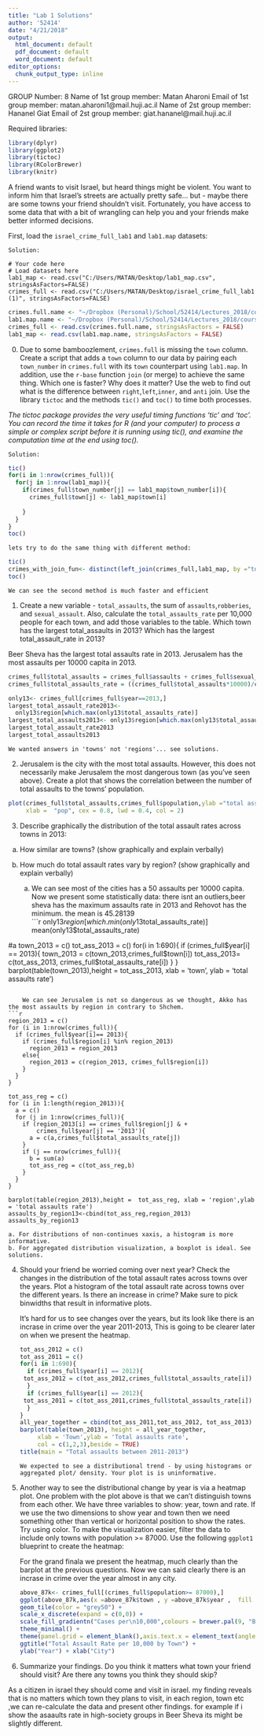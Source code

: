 ```yaml
---
title: "Lab 1 Solutions"
author: '52414'
date: "4/21/2018"
output:
  html_document: default
  pdf_document: default
  word_document: default
editor_options:
  chunk_output_type: inline
---
```


GROUP Number: 8
Name of 1st group member: Matan Aharoni
Email of 1st group member: matan.aharoni1@mail.huji.ac.il
Name of 2st group member: Hananel Giat
Email of 2st group member: giat.hananel@mail.huji.ac.il


Required libraries:
```r
library(dplyr)
library(ggplot2)
library(tictoc)
library(RColorBrewer)
library(knitr)
```
 
A friend wants to visit Israel, but heard things might be violent. 
You want to inform him that Israel's streets are actually pretty safe… but - maybe there are some towns your friend shouldn’t visit. 
Fortunately, you have access to some data that with a bit of wrangling can help you and your friends make better informed decisions. 

First, load the `israel_crime_full_lab1` and `lab1.map` datasets:  
    
    Solution: 
```{}
# Your code here
# Load datasets here
lab1_map <- read.csv("C:/Users/MATAN/Desktop/lab1_map.csv", stringsAsFactors=FALSE)
crimes_full <- read.csv("C:/Users/MATAN/Desktop/israel_crime_full_lab1 (1)", stringsAsFactors=FALSE)
```
```r
crimes.full.name <- "~/Dropbox (Personal)/School/52414/Lectures_2018/course_data/israeli_crime/israel_crime_full_lab1"
lab1.map.name <- "~/Dropbox (Personal)/School/52414/Lectures_2018/course_data/israeli_crime/lab1_map.csv"
crimes_full <- read.csv(crimes.full.name, stringsAsFactors = FALSE)
lab1_map <- read.csv(lab1.map.name, stringsAsFactors = FALSE)
```


0. Due to some bamboozlement, `crimes.full` is missing the `town` column. Create a script that adds a `town` column to our data by pairing each `town_number` in `crimes.full` with its `town` counterpart using `lab1.map`. In addition, use the `r-base` function `join` (or merge) to achieve the same thing. Which one is faster? Why does it matter? Use the web to find out what is the difference between `right`,`left`,`inner`, and `anti` join. 
Use the library `tictoc` and the methods `tic()` and `toc()` to time both processes.   

*The tictoc package provides the very useful timing functions 'tic' and 'toc'. You can record the time it takes for R (and your computer) to process a simple or complex script before it is running using tic(), and examine the computation time at the end using toc().*

    Solution:
```r
tic()
for(i in 1:nrow(crimes_full)){
  for(j in 1:nrow(lab1_map)){
    if(crimes_full$town_number[j] == lab1_map$town_number[i]){
      crimes_full$town[j] <- lab1_map$town[i]
      
    }
  }
}
toc()
```
    lets try to do the same thing with different method:
```r
tic()
crimes_with_join_fun<- distinct(left_join(crimes_full,lab1_map, by ="town_number"))
toc()


```
    We can see the second method is much faster and efficient

1. Create a new variable - `total_assaults`, the sum of `assaults`,`robberies`, and `sexual_assault`. Also, calculate the `total_assaults_rate` per 10,000 people for each town, and add those variables to the table. Which town has the largest total_assaults in 2013? Which has the largest total_assault_rate in 2013?  

Beer Sheva has the largest total assaults rate in 2013.
Jerusalem has the most assaults per 10000 capita in 2013.
```r
crimes_full$total_assaults = crimes_full$assaults + crimes_full$sexual_assault + crimes_full$robberies
crimes_full$total_assaults_rate = ((crimes_full$total_assaults*10000)/crimes_full$population)

only13<- crimes_full[crimes_full$year==2013,]
largest_total_assault_rate2013<-
  only13$region[which.max(only13$total_assaults_rate)]
largest_total_assaults2013<- only13$region[which.max(only13$total_assaults)]
largest_total_assault_rate2013
largest_total_assaults2013


``` 

```{}
We wanted answers in 'towns' not 'regions'... see solutions. 
```


2. Jerusalem is the city with the most total assaults. However, this does not necessarily make Jerusalem the most dangerous town (as you've seen above). Create a plot that shows the correlation between the number of total assaults to the towns' population. 
  

```r
plot(crimes_full$total_assaults,crimes_full$population,ylab ="total assaults",
     xlab =  "pop", cex = 0.8, lwd = 0.4, col = 2)
```


3. Describe graphically the distribution of the total assault rates across towns in 2013:  
a. How similar are towns?   (show graphically and explain verbally)
b. How much do total assault rates vary by region? (show graphically and explain verbally)
  
    a. We can see most of the cities has a 50 assaults per 10000 capita. Now we present some statistically data: there isnt an outliers,beer sheva has the maximum assaults rate in 2013 and Rehovot has the minimum. the mean is 45.28139  
```r
only13$region[which.min(only13$total_assaults_rate)]
mean(only13$total_assaults_rate)

#a
town_2013 = c()
tot_ass_2013 = c()
for(i in 1:690){
  if (crimes_full$year[i] == 2013){
    town_2013 = c(town_2013,crimes_full$town[i])
    tot_ass_2013= c(tot_ass_2013, crimes_full$total_assaults_rate[i])
  }
}
barplot(table(town_2013),height =  tot_ass_2013, xlab = 'town',
        ylab = 'total assaults rate')
```

    We can see Jerusalem is not so dangerous as we thought, Akko has the most assaults by region in contrary to Shchem.
```r
region_2013 = c()
for (i in 1:nrow(crimes_full)){
  if (crimes_full$year[i]== 2013){
    if (crimes_full$region[i] %in% region_2013)
      region_2013 = region_2013
    else{
      region_2013 = c(region_2013, crimes_full$region[i])
    }
  }
}

tot_ass_reg = c()
for (i in 1:length(region_2013)){
  a = c()
  for (j in 1:nrow(crimes_full)){
    if (region_2013[i] == crimes_full$region[j] & +
        crimes_full$year[j] == '2013'){
      a = c(a,crimes_full$total_assaults_rate[j])
    }
    if (j == nrow(crimes_full)){
      b = sum(a)
      tot_ass_reg = c(tot_ass_reg,b) 
    }
  }
}

barplot(table(region_2013),height =  tot_ass_reg, xlab = 'region',ylab = 'total assaults rate')
assaults_by_region13<-cbind(tot_ass_reg,region_2013)
assaults_by_region13
```
```{}
a. For distributions of non-continues xaxis, a histogram is more informative.
b. For aggregated distribution visualization, a boxplot is ideal. See solutions. 
```


4. Should your friend be worried coming over next year? Check the changes in the distribution of the total assault rates across towns over the years. Plot a histogram of the total assault rate across towns over the different years. Is there an increase in crime? Make sure to pick binwidths that result in informative plots.
  
    It's hard for us to see changes over the years, but its look like there is an incrase in crime over the year 2011-2013, This is going to be clearer later on when we present the heatmap.
```r

tot_ass_2012 = c()
tot_ass_2011 = c()
for(i in 1:690){
  if (crimes_full$year[i] == 2012){
    tot_ass_2012 = c(tot_ass_2012,crimes_full$total_assaults_rate[i])
  }
  if (crimes_full$year[i] == 2012){
    tot_ass_2011 = c(tot_ass_2011,crimes_full$total_assaults_rate[i])
  }
}
all_year_together = cbind(tot_ass_2011,tot_ass_2012, tot_ass_2013)
barplot(table(town_2013), height = all_year_together,
        xlab = 'Town',ylab = 'Total assaults rate',
        col = c(1,2,3),beside = TRUE)
title(main = "Total assaults between 2011-2013")
```
```{}
We expected to see a distributional trend - by using histograms or aggregated plot/ density. Your plot is is uninformative.   
```


5. Another way to see the distributional change by year is via a heatmap plot. One problem with the plot above is that we can't distinguish towns from each other. We have three variables to show: year, town and rate. If we use the two dimensions to show year and town then we need something other than vertical or horizontal position to show the rates. Try using color. 
To make the visualization easier, filter the data to include only towns with population >= 87000. 
Use the following `ggplot1` blueprint to create the heatmap:

    
    For the grand finala we present the heatmap, much clearly than the barplot at the previous questions. Now we can said clearly there is an incrase in crime over the year almost in any city.
```r
above_87k<- crimes_full[(crimes_full$population>= 87000),]
ggplot(above_87k,aes(x =above_87k$town , y =above_87k$year ,  fill = above_87k$total_assaults_rate)) +
geom_tile(color = "grey50") +
scale_x_discrete(expand = c(0,0)) +
scale_fill_gradientn("Cases per\n10,000",colours = brewer.pal(9, "Blues"))+
theme_minimal() +  
theme(panel.grid = element_blank(),axis.text.x = element_text(angle = 90,hjust = 1)) +
ggtitle("Total Assault Rate per 10,000 by Town") + 
ylab("Year") + xlab("City")
```


6. Summarize your findings. Do you think it matters what town your friend should visit? Are there any towns you think they should skip? 

    
  As a citizen in israel they should come and visit in israel. my finding reveals that is no matters which town they plans to visit, in each region, town etc ,we can re-calculate the data and present other findings. for example if i show the asaaults rate in high-society groups in Beer Sheva its might be slightly different.



